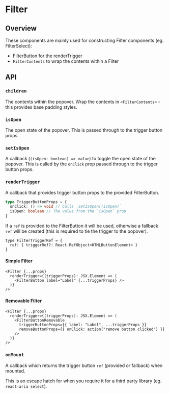 
<Meta of={FilterStories} />

# Filter

<ResourceLinks
  sourceCode="https://github.com/cultureamp/kaizen-design-system/tree/main/packages/components/src/Filter"
  figma="https://www.figma.com/file/ZRfnoNUXbGZv4eVWLbF4Az/%F0%9F%96%BC%EF%B8%8F-Component-Gallery?type=design&node-id=6-28579&t=bowQ0LWOQKOd0UYS-0"
  designGuidelines="https://cultureamp.atlassian.net/wiki/spaces/DesignSystem/pages/3082093959/Filters"
  className="!mb-8"
/>


<Installation
  installCommand="pnpm add @kaizen/components"
  importStatement='import { Filter, FilterContents } from "@kaizen/components"'
/>

## Overview

These components are mainly used for constructing Filter components (eg. <LinkTo pageId="components-filter-select">FilterSelect</LinkTo>):
- <LinkTo pageId="components-filter-filter-buttons">FilterButton</LinkTo> for the renderTrigger
- `FilterContents` to wrap the contents within a Filter

<NoClipCanvas of={FilterStories.SimpleFilter} />

## API

<Controls of={FilterStories.SimpleFilter} />

### `children`

The contents within the popover.
Wrap the contents in `<FilterContents>` - this provides base padding styles.

### `isOpen`

The open state of the popover. This is passed through to the trigger button props.

### `setIsOpen`

A callback (`(isOpen: boolean) => value`) to toggle the open state of the popover.
This is called by the `onClick` prop passed through to the trigger button props.

### `renderTrigger`

A callback that provides trigger button props to the provided <LinkTo pageId="components-filter-filter-buttons">FilterButton</LinkTo>.

```ts
type TriggerButtonProps = {
  onClick: () => void // Calls `setIsOpen(!isOpen)`
  isOpen: boolean // The value from the `isOpen` prop
}

```

If a `ref` is provided to the FilterButton it will be used, otherwise a fallback `ref`
will be created (this is required to tie the trigger to the popover).

```tsx
type FilterTriggerRef = {
  ref: { triggerRef?: React.RefObject<HTMLButtonElement> }
}

```

#### Simple Filter

```tsx
<Filter {...props}
  renderTrigger={(triggerProps): JSX.Element => (
    <FilterButton label="Label" {...triggerProps} />
  )}
/>
```

<NoClipCanvas of={FilterStories.SimpleFilter} />

#### Removable Filter

```tsx
<Filter {...props}
  renderTrigger={(triggerProps): JSX.Element => (
    <FilterButtonRemovable
      triggerButtonProps={{ label: "Label", ...triggerProps }}
      removeButtonProps={{ onClick: action("remove button clicked") }}
    />
  )}
/>
```

<NoClipCanvas of={FilterStories.RemovableFilter} />

### `onMount`

A callback which returns the trigger button `ref` (provided or fallback) when mounted.

This is an escape hatch for when you require it for a third party library (eg. `react-aria select`).
